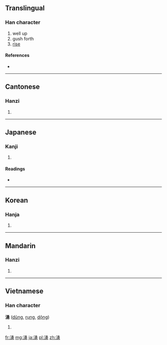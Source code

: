 {{also|涌}}
==Translingual==

===Han character===
{{Han char|rn=85|rad=水|as=09|sn=12|four=3712<sub>7</sub>|canj=水弓月尸 (ENBS)}}

# well up
# gush forth
# [[rise]]

====References====
* {{Han ref|kx=0638.050|dkj=17862|dj=1044.260|hdz=31691.050|uh=6E67|ud=28263|bh=B4E9|bd=46313}}

----

==Cantonese==

===Hanzi===
{{yue-hanzi|jyut=|y=yung2}}

# {{defn|Cantonese|sort=水09}}

----

==Japanese==

===Kanji===
{{ja-kanji|grade=|rs=水09}}

# {{defn|Japanese|sort=水09}}

====Readings====
* {{ja-readings|on=[[ゆう]] (yū), [[よう]] (yō)|kun=[[わく]] (waku)}}

----

==Korean==

===Hanja===
{{ko-hanja|hangeul=용|eumhun=|rv=yong|mr=yong|y=yong}}

# {{defn|Korean|sort=水09}}

----

==Mandarin==

===Hanzi===
{{cmn-hanzi|pin=[[yǒng]] ([[yong3]])|wg=yung<sup>3</sup>}}

# {{defn|Mandarin|sort=水09}}

----

==Vietnamese==

===Han character===
'''湧''' ([[dũng]], [[rụng]], [[dộng]])

# {{defn|Vietnamese}}

[[fr:湧]]
[[mg:湧]]
[[ja:湧]]
[[pl:湧]]
[[zh:湧]]
